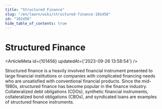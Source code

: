 ```yaml
---
title: "Structured Finance"
slug: "/en/learn/wiki/structured-finance-101456"
id: "101456"
hide_table_of_contents: true
---
```



# Structured Finance

<ArticleMeta id={101456} updatedAt={'2023-09-26 13:58:54'} />
<div className='border-solid border-b border-t-0 my-4 border-[var(--ifm-color-gray-300)]' />

Structured finance is a heavily involved financial instrument presented to large financial institutions or companies with complicated financing needs who are unsatisfied with conventional financial products. Since the mid-1980s, structured finance has become popular in the finance industry. Collateralized debt obligations (CDOs), synthetic financial instruments, collateralized bond obligations (CBOs), and syndicated loans are examples of structured finance instruments.
